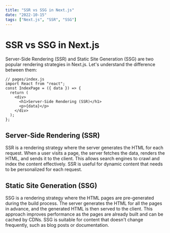 ```yaml
---
title: "SSR vs SSG in Next.js"
date: "2022-10-15"
tags: ["Next.js", "SSR", "SSG"]
---
```


# SSR vs SSG in Next.js

Server-Side Rendering (SSR) and Static Site Generation (SSG) are two popular rendering strategies in Next.js. Let's understand the difference between them:

```tsx
// pages/index.js
import React from "react";
const IndexPage = ({ data }) => {
  return (
    <div>
      <h1>Server-Side Rendering (SSR)</h1>
      <p>{data}</p>
    </div>
  );
};
```

## Server-Side Rendering (SSR)

SSR is a rendering strategy where the server generates the HTML for each request. When a user visits a page, the server fetches the data, renders the HTML, and sends it to the client. This allows search engines to crawl and index the content effectively. SSR is useful for dynamic content that needs to be personalized for each request.

## Static Site Generation (SSG)

SSG is a rendering strategy where the HTML pages are pre-generated during the build process. The server generates the HTML for all the pages in advance, and the generated HTML is then served to the client. This approach improves performance as the pages are already built and can be cached by CDNs. SSG is suitable for content that doesn't change frequently, such as blog posts or documentation.
